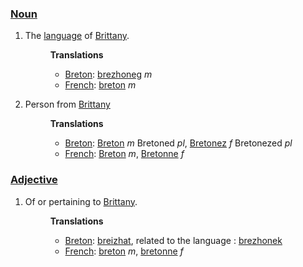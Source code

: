 ===[[Noun]]===
# The [[language]] of [[w:Brittany|Brittany]].
#:'''Translations'''
#:*[[Breton]]: [[brezhoneg]] ''m''
#:*[[French]]: [[breton]] ''m''
# Person from [[Brittany]]
#:'''Translations'''
#:*[[Breton]]: [[Breton]] ''m'' Bretoned ''pl'', [[Bretonez]] ''f'' Bretonezed ''pl''
#:*[[French]]: [[Breton]] ''m'', [[Bretonne]] ''f''

===[[Adjective]]===
# Of or pertaining to [[Brittany]].
#:'''Translations'''
#:*[[Breton]]: [[breizhat]], related to the language : [[brezhonek]]
#:*[[French]]: [[breton]] ''m'', [[bretonne]] ''f''